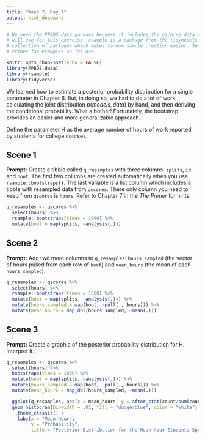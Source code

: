 ```yaml
---
title: "Week 7, Day 1"
output: html_document
---
```


```r
# We need the PPBDS.data package because it includes the qscores data which we
# will use for this exercise. rsample is a package from the tidymodels
# collection of packages which makes random sample creation easier. See The
# Primer for examples on its use.

knitr::opts_chunk$set(echo = FALSE)
library(PPBDS.data)
library(rsample)
library(tidyverse)
```

We learned how to estimate a posterior probability distribution for a single parameter in Chapter 6. But, in doing so, we had to do a lot of work, calculating the joint distribution 
$p(models, data)$ by hand, and then deriving the conditional probability. What a bother! Fortunately, the bootstrap provides an easier and more generalizable approach.

Define the parameter H as the average number of hours of work reported by students for college courses. 


## Scene 1

**Prompt:** Create a tibble called `q_resamples` with three columns: `splits`, `id` and `boot`.  The first two columns are created automatically when you use `rsample::bootstraps()`. The last variable is a list column which includes a tibble with resampled data from `qscores`. There only column you need to keep from `qscores` is `hours`. Refer to Chapter 7 in the *The Primer* for hints.

```r
q_resamples <- qscores %>% 
  select(hours) %>% 
  rsample::bootstraps(times = 1000) %>% 
  mutate(boot = map(splits, ~analysis(.)))
```


## Scene 2

**Prompt:** Add two more columns to `q_resamples`: `hours_sampled` (the vector of hours pulled from each row of `boot`) and `mean_hours` (the mean of each `hours_sampled`). 


```r
q_resamples <- qscores %>% 
  select(hours) %>% 
  rsample::bootstraps(times = 1000) %>% 
  mutate(boot = map(splits, ~analysis(.))) %>%
  mutate(hours_sampled = map(boot, ~pull(., hours))) %>% 
  mutate(mean_hours = map_dbl(hours_sampled, ~mean(.)))

```


## Scene 3

**Prompt:** Create a graphic of the posterior probability distribution for H. Interpret it.

```r
q_resamples <- qscores %>% 
  select(hours) %>% 
  bootstraps(times = 1000) %>% 
  mutate(boot = map(splits, ~analysis(.))) %>%
  mutate(hours_sampled = map(boot, ~pull(., hours))) %>% 
  mutate(mean_hours = map_dbl(hours_sampled, ~mean(.))) 

  ggplot(q_resamples, aes(x = mean_hours, y = after_stat(count/sum(count)))) +
  geom_histogram(binwidth = .01, fill = "dodgerblue", color = "white") +
    theme_classic() +
    labs(x = "Mean Hour", 
         y = "Probability",
         title = "Posterior Distribution for the Mean Hour Students Spend per Week on Harvard Courses")
  
```



